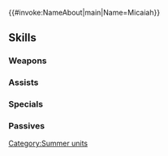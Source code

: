 {{#invoke:NameAbout|main|Name=Micaiah}}{{HeroPage Tabs}}
{{Hero Infobox
|Name=Micaiah
|Title=Wavecrest Maiden
|WeaponType=Colorless Tome
|MoveType=Cavalry
|Origin=Fire Emblem: Radiant Dawn
|Gender=Female
|actorEN=Veronica Taylor
|actorJP=桑谷夏子
|artist=いちかわはる
|additionDate=June 17, 2022
|releaseDate=June 17, 2022
|cv1=9
|cv2=100100
|TagID=水着ミカヤ
|InternalID=819
|Properties=special
|description=Silver-haired maiden of the Dawn Brigade. The winds of paradise have led her to the seaside sands. Appears in Fire Emblem: Radiant Dawn.
}}
{{Stats Page
|Lv1HP=16|Lv1ATK=12|Lv1SPD=6|Lv1DEF=3|Lv1RES=9
|GRHP=50|GRATK=70|GRSPD=55|GRDEF=30|GRRES=65
}}
==Skills==
===Weapons===
{{Weapons Table
|weapon1=Stone
|weapon1Default=1
|weapon1Unlock=1
|weapon2=Elstone
|weapon2Default=2
|weapon2Unlock=2
|weapon3=Atlas (weapon)
|weapon3Default=4
|weapon3Unlock=3
|weapon4=Moonlight Drop
|weapon4Default=5
|weapon4Unlock=5
}}
===Assists===
{{Assists Table
|assist1=Ardent Sacrifice
|assist1Default=4
|assist1Unlock=3
|assist2=Maiden's Solace
|assist2Unlock=5
}}
===Specials===
{{Specials Table
|special1=New Moon
|special1Default=4
|special1Unlock=3
|special2=Moonbow
|special2Unlock=4
}}
===Passives===
{{Passives Table
|passiveA1=Atk/Res Catch 1
|passiveA2=Atk/Res Catch 2
|passiveA3=Atk/Res Catch 3
|passiveA4=Atk/Res Catch 4
|passiveA1Unlock=2
|passiveA2Unlock=3
|passiveA3Unlock=4
|passiveA4Unlock=5
|passiveB1=Prescience
|passiveB1Unlock=5
}}
{{Heroes Navbox}}
[[Category:Summer units]]